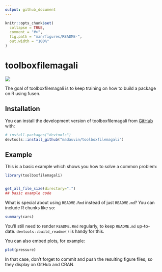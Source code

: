 ```yaml
---
output: github_document
---
```


<!-- README.md is generated from README.Rmd. Please edit that file -->

```r
knitr::opts_chunk$set(
  collapse = TRUE,
  comment = "#>",
  fig.path = "man/figures/README-",
  out.width = "100%"
)
```

# toolboxfilemagali

[![](https://img-4.linternaute.com/WCzk0USLvy9cgeucOlU4FyG676o=/1500x/smart/26ebf145b84e48b09c9b10e9825b952d/ccmcms-linternaute/36868870.jpg)](https://img-4.linternaute.com/WCzk0USLvy9cgeucOlU4FyG676o=/1500x/smart/26ebf145b84e48b09c9b10e9825b952d/ccmcms-linternaute/36868870.jpg)

The goal of toolboxfilemagali is to keep training on how to build a package on R using fusen.

## Installation

You can install the development version of toolboxfilemagali from [GitHub](https://github.com/) with:

``` r
# install.packages("devtools")
devtools::install_github("madauvin/toolboxfilemagali")
```

## Example

This is a basic example which shows you how to solve a common problem:

```r
library(toolboxfilemagali)


get_all_file_size(directory=".")
## basic example code
```

What is special about using `README.Rmd` instead of just `README.md`? You can include R chunks like so:

```r
summary(cars)
```

You'll still need to render `README.Rmd` regularly, to keep `README.md` up-to-date. `devtools::build_readme()` is handy for this.

You can also embed plots, for example:

```r
plot(pressure)
```

In that case, don't forget to commit and push the resulting figure files, so they display on GitHub and CRAN.
